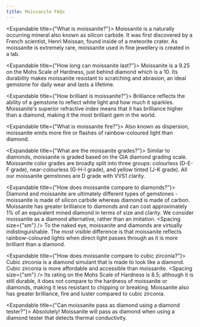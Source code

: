 ```yaml
---
title: Moissanite FAQs
---
```

<Spacing size="sm" />

<Expandable title={"What is moissanite?"}>
Moissanite is a naturally occurring mineral also known as silicon carbide. It was first discovered by a French scientist, Henri Moissan, found inside of a meteorite crater. As moissanite is extremely rare, moissanite used in fine jewellery is created in a lab.
</Expandable>

<Expandable title={"How long can moissanite last?"}>
Moissanite is a 9.25 on the Mohs Scale of Hardness, just behind diamond which is a 10. Its durability makes moissanite resistant to scratching and abrasion, an ideal gemstone for daily wear and lasts a lifetime.
</Expandable>

<Expandable title={"How brilliant is moissanite?"}>
Brilliance reflects the ability of a gemstone to reflect white light and how much it sparkles. Moissanite's superior refractive index means that it has brilliance higher than a diamond, making it the most brilliant gem in the world.
</Expandable>

<Expandable title={"What is moissanite fire?"}>
Also known as dispersion, moissanite emits more fire or flashes of rainbow-coloured light than diamond.
</Expandable>

<Expandable title={"What are the moissanite grades?"}>
Similar to diamonds, moissanite is graded based on the GIA diamond grading scale. Moissanite color grades are broadly split into three groups: colourless (D-E-F grade), near-colourless (G-H-I grade), and yellow tinted (J-K grade). All our moissanite gemstones are D grade with VVS1 clarity.
</Expandable>

<Expandable title={"How does moissanite compare to diamonds?"}>
Diamond and moissanite are ultimately different types of gemstones - moissanite is made of silicon carbide whereas diamond is made of carbon. Moissanite has greater brilliance to diamonds and can cost approximately 1% of an equivalent mined diamond in terms of size and clarity. We consider moissanite as a diamond alternative, rather than an imitation.
<Spacing size={"sm"} />
To the naked eye, moissanite and diamonds are virtually indistinguishable. The most visible difference is that moissanite reflects rainbow-coloured lights when direct light passes through as it is more brilliant than a diamond.
</Expandable>

<Expandable title={"How does moissanite compare to cubic zirconia?"}>
Cubic zirconia is a diamond simulant that is made to look like a diamond. Cubic zirconia is more affordable and accessible than moissanite.
<Spacing size={"sm"} />
Its rating on the Mohs Scale of Hardness is 8.5; although it is still durable, it does not compare to the hardness of moissanite or diamonds, making it less resistant to chipping or breaking. Moissanite also has greater brilliance, fire and luster compared to cubic zirconia.
</Expandable>

<Expandable title={"Can moissanite pass as diamond using a diamond tester?"}>
Absolutely! Moissanite will pass as diamond when using a diamond tester that detects thermal conductivity.
</Expandable>